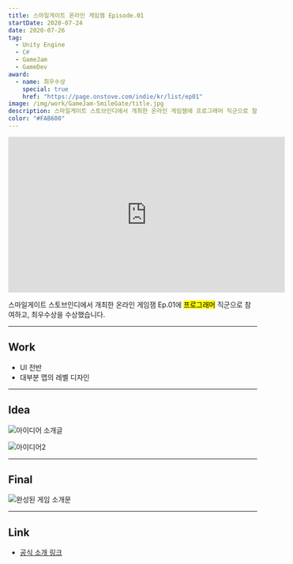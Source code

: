 ```yaml
---
title: 스마일게이트 온라인 게임잼 Episode.01
startDate: 2020-07-24
date: 2020-07-26
tag:
  - Unity Engine
  - C#
  - GameJam
  - GameDev
award:
  - name: 최우수상
    special: true
    href: "https://page.onstove.com/indie/kr/list/ep01"
image: /img/work/GameJam-SmileGate/title.jpg
description: 스마일게이트 스토브인디에서 개최한 온라인 게임잼에 프로그래머 직군으로 참여하고, 최우수상을 수상했습니다.
color: "#FAB600"
---
```


<iframe
  width="560"
  height="315"
  src="https://www.youtube.com/embed/TO0TKszD8Q4?si=hHBcYsrGdPVBsfum"
  title="YouTube video player"
  frameborder="0"
  allow="accelerometer; autoplay; clipboard-write; encrypted-media; gyroscope; picture-in-picture; web-share"
  allowfullscreen
></iframe>

스마일게이트 스토브인디에서 개최한 온라인 게임잼 Ep.01에 <mark>프로그래머</mark> 직군으로 참여하고, 최우수상을 수상했습니다.

---

## Work

- UI 전반
- 대부분 맵의 레벨 디자인

---

## Idea

![아이디어 소개글](https://d3kxs6kpbh59hp.cloudfront.net/community/COMMUNITY/05221510d4a94c4d94e5dad6d694874d/65204afa694446878cde339be232aae6_1595746431.png)

![아이디어2](https://d3kxs6kpbh59hp.cloudfront.net/community/COMMUNITY/cb4c9a68fc8f4bf89ffeb91bb9ddd02c/a14a8c2c9d62421da0ce3526f10dadd1_1595746828.png)

---

## Final

![완성된 게임 소개문](https://d3kxs6kpbh59hp.cloudfront.net/community/COMMUNITY/2c35d49a505848c696f3af08d1dd0b8e/467436d52fee4d2aa738be5e510141a1_1595746999.png)

---

## Link

- [공식 소개 링크](https://page.onstove.com/indie/global/view/5746969)
<!-- - [블로그 후기](https://d-dl.tistory.com/64) -->
